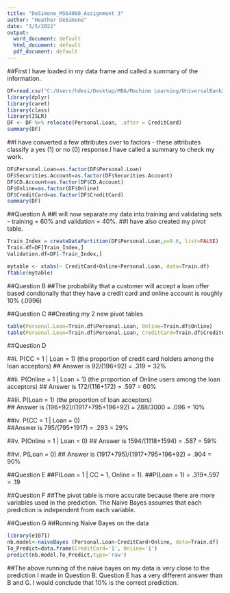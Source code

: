 ---
title: "DeSimone_MS64060_Assignment 3"
author: "Heather DeSimone"
date: "3/5/2022"
output:
  word_document: default
  html_document: default
  pdf_document: default
---

##First I have loaded in my data frame and called a summary of the information.
```{r}
DF=read.csv("C:/Users/hdesi/Desktop/MBA/Machine Learning/UniversalBank2.csv")
library(dplyr)
library(caret)
library(class)
library(ISLR)
DF <- DF %>% relocate(Personal.Loan, .after = CreditCard)
summary(DF)
```
##I have converted a few attributes over to factors - these attributes classify a yes (1) or no (0) response.I have called a summary to check my work.
```{r}
DF$Personal.Loan=as.factor(DF$Personal.Loan)
DF$Securities.Account=as.factor(DF$Securities.Account)
DF$CD.Account=as.factor(DF$CD.Account)
DF$Online=as.factor(DF$Online)
DF$CreditCard=as.factor(DF$CreditCard)
summary(DF)
```
##Question A
##I will now separate my data into training and validating sets - training = 60% and validation = 40%.
##I have also created my pivot table.
```{r}
Train_Index = createDataPartition(DF$Personal.Loan,p=0.6, list=FALSE)
Train.df=DF[Train_Index,]
Validation.df=DF[-Train_Index,] 

mytable <- xtabs(~ CreditCard+Online+Personal.Loan, data=Train.df)
ftable(mytable) 
```
##Question B
##The probability that a customer will accept a loan offer based condionally that they have a credit card and online account is roughly 10% (.0996)


##Question C
##Creating my 2 new pivot tables
```{r}
table(Personal.Loan=Train.df$Personal.Loan, Online=Train.df$Online)
table(Personal.Loan=Train.df$Personal.Loan, CreditCard=Train.df$CreditCard)
```
##Question D

##i. P(CC = 1 | Loan = 1) (the proportion of credit card holders among the loan acceptors)
## Answer is 92/(196+92) = .319 = 32%

##ii. P(Online = 1 | Loan = 1)  (the proportion of Online users among the loan acceptors)
## Answer is 172/(116+172) = .597 = 60%

##iii. P(Loan = 1) (the proportion of loan acceptors)  
## Answer is (196+92)/(1917+795+196+92) = 288/3000 = .096 = 10%

##iv. P(CC = 1 | Loan = 0)  
##Answer is 795/(795+1917) = .293 = 29%

##v. P(Online = 1 | Loan = 0) 
## Answer is 1594/(1118+1594) = .587 = 59%

##vi. P(Loan = 0) 
## Answer is (1917+795)/(1917+795+196+92) = .904 = 90%

##Question E
##P(Loan = 1 | CC = 1, Online = 1).
##P(Loan = 1) = .319*.597 = .19

##Question F
##The pivot table is more accurate because there are more variables used in the prediction. The Naive Bayes assumes that each prediction is independent from each variable.

##Question G
##Running Naive Bayes on the data
```{r}
library(e1071)
nb.model<-naiveBayes (Personal.Loan~CreditCard+Online, data=Train.df)
To_Predict=data.frame(CreditCard='1', Online='1')
predict(nb.model,To_Predict,type='raw')
```
##The above running of the naive bayes on my data is very close to the prediction I made in Question B. Question E has a very different answer than B and G. I would conclude that 10% is the correct prediction.

